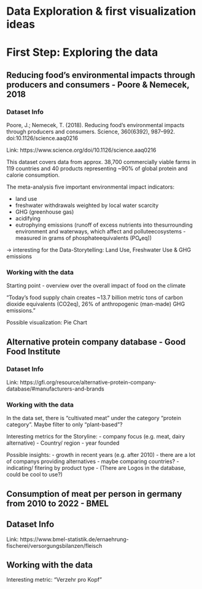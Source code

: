 # Data Exploration & first visualization ideas

# First Step: Exploring the data 

## Reducing food’s environmental impacts through producers and consumers - Poore & Nemecek, 2018

### Dataset Info
Poore, J.; Nemecek, T. (2018). Reducing food’s environmental impacts through producers and consumers. Science, 360(6392), 987–992. doi:10.1126/science.aaq0216  

Link: https://www.science.org/doi/10.1126/science.aaq0216

This dataset covers data from approx. 38,700 commercially viable farms in 119 countries and 40 products representing ~90% of global protein and calorie consumption.

The meta-analysis five important environmental impact indicators:

- land use
- freshwater withdrawals weighted by local water scarcity
- GHG (greenhouse gas)
- acidifying 
- eutrophying emissions (runoff of excess nutrients into thesurrounding environment and waterways, which affect and polluteecosystems - measured in grams of phosphateequivalents (PO₄eq))

-> interesting for the Data-Storytelling: Land Use, Freshwater Use & GHG emissions

### Working with the data
Starting point - overview over the overall impact of food on the climate

"Today’s food supply chain creates ~13.7 billion
metric tons of carbon dioxide equivalents (CO2eq),
26% of anthropogenic (man-made) GHG emissions."

Possible visualization: Pie Chart




## Alternative protein company database - Good Food Institute 

### Dataset Info
Link: https://gfi.org/resource/alternative-protein-company-database/#manufacturers-and-brands


### Working with the data

In the data set, there is "cultivated meat" under the category "protein category". Maybe filter to only "plant-based"?

Interesting metrics for the Storyline:
- company focus (e.g. meat, dairy alternative)
- Country/ region
- year founded 

Possible insights:
- growth in recent years (e.g. after 2010)
- there are a lot of companys providing alternatives 
- maybe comparing countries?
- indicating/ fitering by product type 
- (There are Logos in the database, could be cool to use?)


## Consumption of meat per person in germany from 2010 to 2022 - BMEL

## Dataset Info 

Link: https://www.bmel-statistik.de/ernaehrung-fischerei/versorgungsbilanzen/fleisch

## Working with the data 

Interesting metric: "Verzehr pro Kopf"


